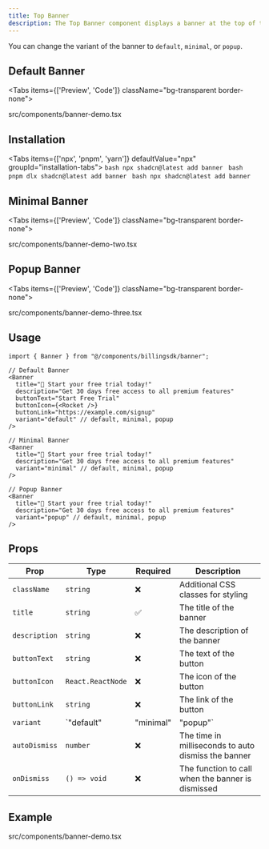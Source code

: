 ```yaml
---
title: Top Banner
description: The Top Banner component displays a banner at the top of the page.
---
```


You can change the variant of the banner to `default`, `minimal`, or `popup`.

## Default Banner

<Tabs items={['Preview', 'Code']} className="bg-transparent border-none">
  <Tab value="Preview" className="border-none bg-transparent p-0 mt-3">
    <PreviewComponents>
      <BannerDemo />
    </PreviewComponents>
  </Tab>

<Tab value="Code" className="mt-3">
  <include cwd lang="tsx" meta='title="src/components/banner-demo.tsx"'>src/components/banner-demo.tsx</include>
  </Tab>

</Tabs>

## Installation

<Tabs items={['npx', 'pnpm', 'yarn']} defaultValue="npx" groupId="installation-tabs">
  <Tab value="npx">
    ```bash
    npx shadcn@latest add banner
    ```
  </Tab>
  <Tab value="pnpm">
    ```bash
    pnpm dlx shadcn@latest add banner
    ```
  </Tab>
  <Tab value="yarn">
    ```bash
    npx shadcn@latest add banner
    ```
  </Tab>
</Tabs>

## Minimal Banner

<Tabs items={['Preview', 'Code']} className="bg-transparent border-none">
  <Tab value="Preview" className="border-none bg-transparent p-0 mt-3">
    <PreviewComponents>
      <BannerDemoTwo />
    </PreviewComponents>
  </Tab>

  <Tab value="Code" className="mt-3">
  <include cwd lang="tsx" meta='title="src/components/banner-demo-two.tsx"'>src/components/banner-demo-two.tsx</include>
  </Tab>

</Tabs>

## Popup Banner

<Tabs items={['Preview', 'Code']} className="bg-transparent border-none">
  <Tab value="Preview" className="border-none bg-transparent p-0 mt-3">
    <PreviewComponents>
      <BannerDemoThree />
    </PreviewComponents>
  </Tab>

  <Tab value="Code" className="mt-3">
  <include cwd lang="tsx" meta='title="src/components/banner-demo-three.tsx"'>src/components/banner-demo-three.tsx</include>
  </Tab>

</Tabs>



## Usage

```tsx
import { Banner } from "@/components/billingsdk/banner";
```


```tsx
// Default Banner
<Banner
  title="🎉 Start your free trial today!"
  description="Get 30 days free access to all premium features"
  buttonText="Start Free Trial"
  buttonIcon={<Rocket />}
  buttonLink="https://example.com/signup"
  variant="default" // default, minimal, popup
/>
```

```tsx
// Minimal Banner
<Banner
  title="🎉 Start your free trial today!"
  description="Get 30 days free access to all premium features"
  variant="minimal" // default, minimal, popup
/>
```

```tsx
// Popup Banner
<Banner
  title="🎉 Start your free trial today!"
  description="Get 30 days free access to all premium features"
  variant="popup" // default, minimal, popup
/>
```

## Props

| Prop | Type | Required | Description |
|------|------|----------|-------------|
| `className` | `string` | ❌ | Additional CSS classes for styling |
| `title` | `string` | ✅ | The title of the banner |
| `description` | `string` | ❌ | The description of the banner |
| `buttonText` | `string` | ❌ | The text of the button |
| `buttonIcon` | `React.ReactNode` | ❌ | The icon of the button |
| `buttonLink` | `string` | ❌ | The link of the button |
| `variant` | `"default" | "minimal" | "popup"` | ✅ | The variant of the banner |
| `autoDismiss` | `number` | ❌ | The time in milliseconds to auto dismiss the banner |
| `onDismiss` | `() => void` | ❌ | The function to call when the banner is dismissed |

## Example
<include cwd lang="tsx" meta='title="src/components/banner-demo.tsx"'>src/components/banner-demo.tsx</include>
